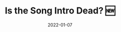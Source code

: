 ---
title: "Is the Song Intro Dead? 🆕"
date: 2022-01-07
class: "song-intros-project"
static: true
link: "death-of-the-song-intro/"
---